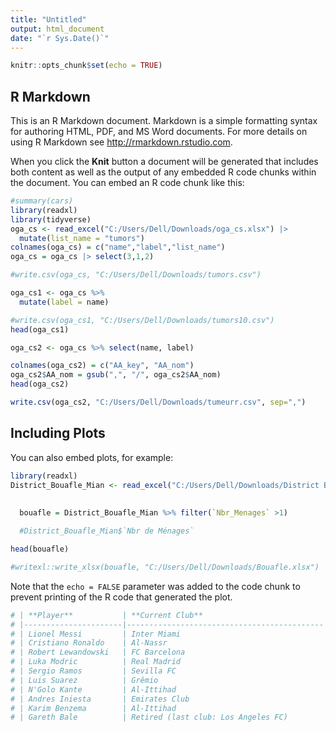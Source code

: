 ---
title: "Untitled"
output: html_document
date: "`r Sys.Date()`"
---

```{r setup, include=FALSE}
knitr::opts_chunk$set(echo = TRUE)
```

## R Markdown

This is an R Markdown document. Markdown is a simple formatting syntax for authoring HTML, PDF, and MS Word documents. For more details on using R Markdown see <http://rmarkdown.rstudio.com>.

When you click the **Knit** button a document will be generated that includes both content as well as the output of any embedded R code chunks within the document. You can embed an R code chunk like this:

```{r cars}
#summary(cars)
library(readxl)
library(tidyverse)
oga_cs <- read_excel("C:/Users/Dell/Downloads/oga_cs.xlsx") |>
  mutate(list_name = "tumors")
colnames(oga_cs) = c("name","label","list_name")
oga_cs = oga_cs |> select(3,1,2)

#write.csv(oga_cs, "C:/Users/Dell/Downloads/tumors.csv")

oga_cs1 <- oga_cs %>%
  mutate(label = name)

#write.csv(oga_cs1, "C:/Users/Dell/Downloads/tumors10.csv")
head(oga_cs1)

oga_cs2 <- oga_cs %>% select(name, label)

colnames(oga_cs2) = c("AA_key", "AA_nom")
oga_cs2$AA_nom = gsub(",", "/", oga_cs2$AA_nom)
head(oga_cs2)

write.csv(oga_cs2, "C:/Users/Dell/Downloads/tumeurr.csv", sep=",")
```

## Including Plots

You can also embed plots, for example:

```{r pressure, echo=FALSE}
library(readxl)
District_Bouafle_Mian <- read_excel("C:/Users/Dell/Downloads/District Bouafle_Mian.xlsx") 
  
  
  bouafle = District_Bouafle_Mian %>% filter(`Nbr_Menages` >1)

  #District_Bouafle_Mian$`Nbr de Ménages`

head(bouafle)

#writexl::write_xlsx(bouafle, "C:/Users/Dell/Downloads/Bouafle.xlsx")
```

Note that the `echo = FALSE` parameter was added to the code chunk to prevent printing of the R code that generated the plot.

```{r}
# | **Player**           | **Current Club**                           |
# |----------------------|--------------------------------------------|
# | Lionel Messi         | Inter Miami                                |
# | Cristiano Ronaldo    | Al-Nassr                                   |
# | Robert Lewandowski   | FC Barcelona                               |
# | Luka Modric          | Real Madrid                                |
# | Sergio Ramos         | Sevilla FC                                 |
# | Luis Suarez          | Grêmio                                     |
# | N'Golo Kante         | Al-Ittihad                                 |
# | Andres Iniesta       | Emirates Club                              |
# | Karim Benzema        | Al-Ittihad                                 |
# | Gareth Bale          | Retired (last club: Los Angeles FC)        |

```


